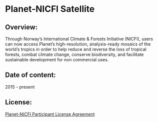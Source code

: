 
# Planet-NICFI Satellite

## Overview:

Through Norway’s International Climate & Forests Initiative (NICFI), users can now access Planet’s high-resolution, analysis-ready mosaics of the world’s tropics in order to help reduce and reverse the loss of tropical forests, combat climate change, conserve biodiversity, and facilitate sustainable development for non commercial uses.

## Date of content:

2015 - present

## License:

<a href="https://planet.widen.net/s/zfdpf8qxwk/participantlicenseagreement_nicfi_2024" target="_blank" rel="noopener noreferrer">Planet-NICFI Participant License Agreement</a>
 
